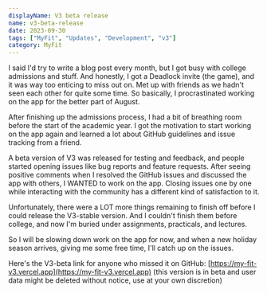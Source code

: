 ```yaml
---
displayName: V3 beta release
name: v3-beta-release
date: 2023-09-30
tags: ["MyFit", "Updates", "Development", "v3"]
category: MyFit
---
```


I said I'd try to write a blog post every month, but I got busy with college admissions and stuff. 
And honestly, I got a Deadlock invite (the game), and it was way too enticing to miss out on. Met up 
with friends as we hadn't seen each other for quite some time. So basically, I procrastinated working 
on the app for the better part of August.

After finishing up the admissions process, I had a bit of breathing room before the start of the 
academic year. I got the motivation to start working on the app again and learned a lot about GitHub 
guidelines and issue tracking from a friend. 

A beta version of V3 was released for testing and feedback, and people started opening issues 
like bug reports and feature requests. After seeing positive comments when I resolved the GitHub 
issues and discussed the app with others, I WANTED to work on the app. Closing issues one by one 
while interacting with the community has a different kind of satisfaction to it.

Unfortunately, there were a LOT more things remaining to finish off before I could release the V3-stable 
version. And I couldn't finish them before college, and now I'm buried under assignments, practicals, and lectures. 

So I will be slowing down work on the app for now, and when a new holiday season arrives, giving me 
some free time, I'll catch up on the issues. 

Here's the V3-beta link for anyone who missed it on GitHub: 
[https://my-fit-v3.vercel.app](https://my-fit-v3.vercel.app) 
(this version is in beta and user data might be deleted without notice, use at your own discretion)
